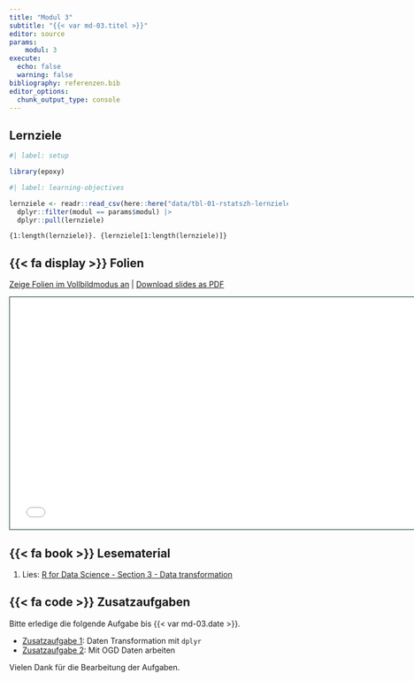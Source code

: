 ```yaml
---
title: "Modul 3"
subtitle: "{{< var md-03.titel >}}"
editor: source
params:
    modul: 3
execute: 
  echo: false
  warning: false
bibliography: referenzen.bib
editor_options: 
  chunk_output_type: console
---
```


## Lernziele

```r
#| label: setup

library(epoxy)
```

```r
#| label: learning-objectives

lernziele <- readr::read_csv(here::here("data/tbl-01-rstatszh-lernziele.csv")) |> 
  dplyr::filter(modul == params$modul) |>
  dplyr::pull(lernziele)

```

```epoxy
{1:length(lernziele)}. {lernziele[1:length(lernziele)]}
```

## {{< fa display >}} Folien

[Zeige Folien im Vollbildmodus an](../folien/md-03-datentransformation.html) | [Download slides as PDF](https://github.com/rstatszh-k010/website/raw/main/folien/md-03-datentransformation.pdf)

```{=html}
<iframe class="slide-deck" src="../folien/md-03-datentransformation.html" height="420" width="747" style="border: 1px solid #123233;"></iframe>
```

## {{< fa book >}} Lesematerial

1. Lies: [R for Data Science - Section 3 - Data transformation](https://r4ds.hadley.nz/data-transform)

## {{< fa code >}} Zusatzaufgaben

Bitte erledige die folgende Aufgabe bis {{< var md-03.date >}}.

-   [Zusatzaufgabe 1](../zusatzaufgaben/md-03/za-03-01-daten-transformation.qmd): Daten Transformation mit `dplyr`
-   [Zusatzaufgabe 2](../zusatzaufgaben/md-03/za-03-02-github-repo-erstellen.qmd): Mit OGD Daten arbeiten

Vielen Dank für die Bearbeitung der Aufgaben.
